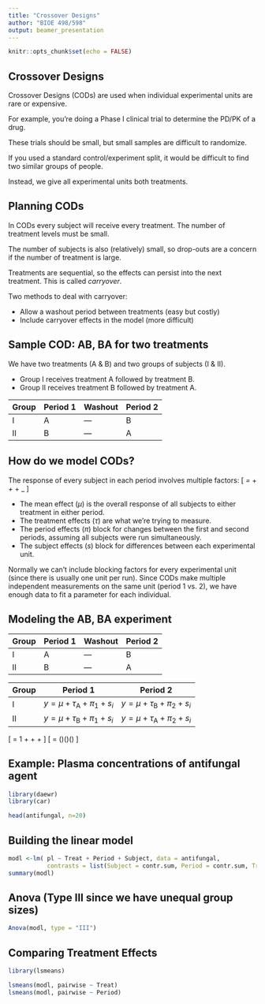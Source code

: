 ```yaml
---
title: "Crossover Designs"
author: "BIOE 498/598"
output: beamer_presentation
---
```


```r
knitr::opts_chunk$set(echo = FALSE)
```

## Crossover Designs

Crossover Designs (CODs) are used when individual experimental units are rare or expensive.

For example, you're doing a Phase I clinical trial to determine the PD/PK of a drug.

These trials should be small, but small samples are difficult to randomize.

If you used a standard control/experiment split, it would be difficult to find two similar groups of people.

Instead, we give all experimental units both treatments. 

## Planning CODs

In CODs every subject will receive every treatment. The number of treatment levels must be small.

The number of subjects is also (relatively) small, so drop-outs are a concern if the number of treatment is large.

Treatments are sequential, so the effects can persist into the next treatment. This is called *carryover*.

Two methods to deal with carryover:

 - Allow a washout period between treatments (easy but costly)
 - Include carryover effects in the model (more difficult)

## Sample COD: AB, BA for two treatments

We have two treatments (A \& B) and two groups of subjects (I \& II).

 - Group I receives treatment A followed by treatment B.
 - Group II receives treatment B followed by treatment A.

Group | Period 1 | Washout | Period 2
------|----------|---------|---------
I | A | --- | B
II | B | --- | A

## How do we model CODs?

The response of every subject in each period involves multiple factors:
\[ \underbrace{y}_\text{response} = \underbrace{\mu}_\text{mean} + \underbrace{\tau}_\text{treatment} + \underbrace{\pi}_\text{period} + \underbrace{s}_\text{subject} \]

 - The mean effect ($\mu$) is the overall response of all subjects to either treatment in either period.
 - The treatment effects ($\tau$) are what we're trying to measure.
 - The period effects ($\pi$) block for changes between the first and second periods, assuming all subjects were run simultaneously.
 - The subject effects ($s$) block for differences between each experimental unit.
 
Normally we can't include blocking factors for every experimental unit (since there is usually one unit per run). Since CODs make multiple independent measurements on the same unit (period 1 vs. 2), we have enough data to fit a parameter for each individual.

## Modeling the AB, BA experiment

Group | Period 1 | Washout | Period 2
------|----------|---------|---------
I | A | --- | B
II | B | --- | A

Group | Period 1 | Period 2
------|----------|---------
I | $y=\mu+\tau_\text{A}+\pi_1+s_i$ | $y=\mu+\tau_\text{B}+\pi_2+s_i$
II | $y=\mu+\tau_\text{B}+\pi_1+s_i$ | $y=\mu+\tau_\text{A}+\pi_2+s_i$

\[ \text{\# parameters} = 1 + \text{\# treatments} + \text{\# periods} + \text{\# subjects} \]
\[ \text{\# observations} = (\text{\# groups})(\text{\# periods})(\text{\# subjects}) \]

## Example: Plasma concentrations of antifungal agent

```r
library(daewr)
library(car)
```

\tiny
```r
head(antifungal, n=20)
```
\normalsize

## Building the linear model

\tiny
```r
modl <-lm( pl ~ Treat + Period + Subject, data = antifungal,
           contrasts = list(Subject = contr.sum, Period = contr.sum, Treat = contr.sum))
summary(modl)
```
\normalsize

## Anova (Type III since we have unequal group sizes)

```r
Anova(modl, type = "III")
```

## Comparing Treatment Effects

```r
library(lsmeans)
```

\tiny
```r
lsmeans(modl, pairwise ~ Treat) 
lsmeans(modl, pairwise ~ Period) 
```
\normalsize
